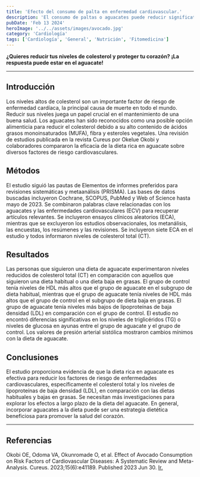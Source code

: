 ```yaml
---
title: 'Efecto del consumo de palta en enfermedad cardiovascular.'
description: 'El consumo de paltas o aguacates puede reducir significativamente los niveles de colesterol en sangre.'
pubDate: 'Feb 13 2024'
heroImage: '../../assets/images/avocado.jpg'
category: 'Cardiología'
tags: ['Cardiología', 'General', 'Nutrición', 'Fitomedicina']
---
```


**¿Quieres reducir tus niveles de colesterol y proteger tu corazón? ¡La respuesta puede estar en el aguacate!**

---

## Introducción
Los niveles altos de colesterol son un importante factor de riesgo de enfermedad cardíaca, la principal
causa de muerte en todo el mundo. Reducir sus niveles juega un papel crucial en el mantenimiento de una buena salud.
Los aguacates han sido reconocidos como una posible opción alimenticia para reducir el colesterol debido a
su alto contenido de ácidos grasos monoinsaturados (MUFA), fibra y esteroles vegetales.
Una revisión de estudios publicada en la revista Cureus por Okelue Okobi y colaboradores compararon la eficacia
de la dieta rica en aguacate sobre diversos factores de riesgo cardiovasculares.

## Métodos
El estudio siguió las pautas de Elementos de informes preferidos para revisiones sistemáticas y metaanálisis (PRISMA).
Las bases de datos buscadas incluyeron Cochrane, SCOPUS, PubMed y Web of Science hasta mayo de 2023.
Se combinaron palabras clave relacionadas con los aguacates y las enfermedades cardiovasculares (ECV) para
recuperar artículos relevantes.
Se incluyeron ensayos clínicos aleatorios (ECA), mientras que se excluyeron los estudios observacionales,
los metanálisis, las encuestas, los resúmenes y las revisiones.
Se incluyeron siete ECA en el estudio y todos informaron niveles de colesterol total (CT).

## Resultados
Las personas que siguieron una dieta de aguacate experimentaron niveles reducidos de colesterol total (CT)
en comparación con aquellos que siguieron una dieta habitual o una dieta baja en grasas.
El grupo de control tenía niveles de HDL más altos que el grupo de aguacate en el subgrupo de dieta habitual,
mientras que el grupo de aguacate tenía niveles de HDL más altos que el grupo de control en el subgrupo de
dieta baja en grasas.
El grupo de aguacate tenía niveles más bajos de lipoproteínas de baja densidad (LDL) en comparación con
el grupo de control.
El estudio no encontró diferencias significativas en los niveles de triglicéridos (TG) o niveles de glucosa
en ayunas entre el grupo de aguacate y el grupo de control. Los valores de presión arterial sistólica mostraron
cambios mínimos con la dieta de aguacate.

## Conclusiones
El estudio proporciona evidencia de que la dieta rica en aguacate es efectiva para reducir los factores de
riesgo de enfermedades cardiovasculares, específicamente el colesterol total y los niveles de lipoproteínas
de baja densidad (LDL), en comparación con las dietas habituales y bajas en grasas. Se necesitan más
investigaciones para explorar los efectos a largo plazo de la dieta del aguacate. En general, incorporar
aguacates a la dieta puede ser una estrategia dietética beneficiosa para promover la salud del corazón.

---

## Referencias
Okobi OE, Odoma VA, Okunromade O, et al. Effect of Avocado Consumption on Risk Factors of Cardiovascular Diseases:
A Systematic Review and Meta-Analysis. Cureus. 2023;15(6):e41189. Published 2023 Jun 30.
<a href="https://www.ncbi.nlm.nih.gov/pmc/articles/PMC10387226/" target="no_blank">Ir.</a>